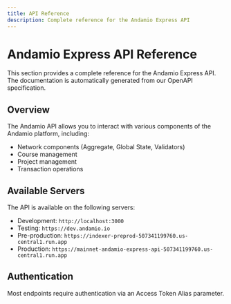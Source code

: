 ```yaml
---
title: API Reference
description: Complete reference for the Andamio Express API
---
```


# Andamio Express API Reference

This section provides a complete reference for the Andamio Express API. The documentation is automatically generated from our OpenAPI specification.

## Overview

The Andamio API allows you to interact with various components of the Andamio platform, including:

- Network components (Aggregate, Global State, Validators)
- Course management
- Project management
- Transaction operations

## Available Servers

The API is available on the following servers:

- Development: `http://localhost:3000`
- Testing: `https://dev.andamio.io`
- Pre-production: `https://indexer-preprod-507341199760.us-central1.run.app`
- Production: `https://mainnet-andamio-express-api-507341199760.us-central1.run.app`

## Authentication

Most endpoints require authentication via an Access Token Alias parameter.
